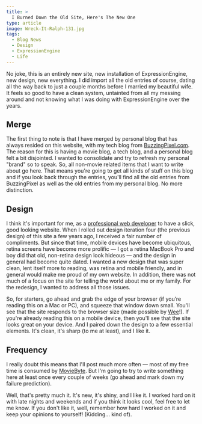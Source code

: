 ```yaml
---
title: >
  I Burned Down the Old Site, Here's The New One
type: article
image: Wreck-It-Ralph-131.jpg
tags:
  - Blog News
  - Design
  - ExpressionEngine
  - Life
---
```


No joke, this is an entirely new site, new installation of ExpressionEngine, new design, new everything. I did import all the old entries of course, dating all the way back to just a couple months before I married my beautiful wife. It feels so good to have a clean system, untainted from all my messing around and not knowing what I was doing with ExpressionEngine over the years.

Merge
-----

The first thing to note is that I have merged by personal blog that has always resided on this website, with my tech blog from [BuzzingPixel.com](http://buzzingpixel.com). The reason for this is having a movie blog, a tech blog, and a personal blog felt a bit disjointed. I wanted to consolidate and try to refresh my personal "brand" so to speak. So, all non-movie related items that I want to write about go here. That means you're going to get all kinds of stuff on this blog and if you look back through the entries, you'll find all the old entries from BuzzingPixel as well as the old entries from my personal blog. No more distinction.

Design
------

I think it's important for me, as a [professional web developer](http://www.caddis.co/team/tj-draper) to have a slick, good looking website. When I rolled out design iteration four (the previous design) of this site a few years ago, I received a fair number of compliments. But since that time, mobile devices have become ubiquitous, retina screens have become more prolific — I got a retina MacBook Pro and boy did that old, non-retina design look hideous — and the design in general had become quite dated. I wanted a new design that was super clean, lent itself more to reading, was retina and mobile friendly, and in general would make me proud of my own website. In addition, there was not much of a focus on the site for telling the world about me or my family. For the redesign, I wanted to address all those issues.

So, for starters, go ahead and grab the edge of your browser (if you’re reading this on a Mac or PC), and squeeze that window down small. You'll see that the site responds to the browser size (made possible by [Wee](http://weepower.com/)!). If you're already reading this on a mobile device, then you'll see that the site looks great on your device. And I paired down the design to a few essential elements. It's clean, it's sharp (to me at least), and I like it.

Frequency
---------

I really doubt this means that I'll post much more often — most of my free time is consumed by [MovieByte](http://moviebyte.com/). But I'm going to try to write something here at least once every couple of weeks (go ahead and mark down my failure prediction).

Well, that's pretty much it. It's new, it's shiny, and I like it. I worked hard on it with late nights and weekends and if you think it looks cool, feel free to let me know. If you don't like it, well, remember how hard I worked on it and keep your opinions to yourself! (Kidding... kind of).
